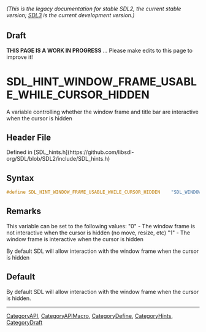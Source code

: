 ====== (This is the legacy documentation for stable SDL2, the current stable version; [https://wiki.libsdl.org/SDL3/ SDL3] is the current development version.) ======

== Draft ==

'''THIS PAGE IS A WORK IN PROGRESS''' ... Please make edits to this page to improve it!


<!-- #*^*^*^*^*See https://wiki.libsdl.org/SGEnumerations for details on editing this page*^*^*^*^* -->
= SDL_HINT_WINDOW_FRAME_USABLE_WHILE_CURSOR_HIDDEN =

A variable controlling whether the window frame and title bar are interactive when the cursor is hidden

== Header File ==

Defined in [SDL_hints.h](https://github.com/libsdl-org/SDL/blob/SDL2/include/SDL_hints.h)

== Syntax ==

<syntaxhighlight lang='c'>
#define SDL_HINT_WINDOW_FRAME_USABLE_WHILE_CURSOR_HIDDEN    "SDL_WINDOW_FRAME_USABLE_WHILE_CURSOR_HIDDEN"</syntaxhighlight>

== Remarks ==

This variable can be set to the following values: "0" - The window frame is
not interactive when the cursor is hidden (no move, resize, etc) "1" - The
window frame is interactive when the cursor is hidden

By default SDL will allow interaction with the window frame when the cursor
is hidden

== Default ==

By default SDL will allow interaction with the window frame when the cursor is hidden.

----
[[CategoryAPI]], [[CategoryAPIMacro]], [[CategoryDefine]], [[CategoryHints]], [[CategoryDraft]]
<!-- #See the Style Guide for instructions on editing the footer. -->


